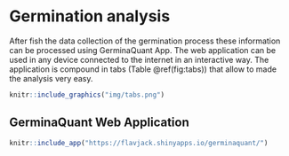 # Germination analysis

After fish the data collection of the germination process these information can be processed using GerminaQuant App. The web application can be used in any device connected to the internet in an interactive way. The application is compound in tabs (Table \@ref(fig:tabs)) that allow to made the analysis very easy. 

```r
knitr::include_graphics("img/tabs.png")
```

## GerminaQuant Web Application

```r

knitr::include_app("https://flavjack.shinyapps.io/germinaquant/")

```

